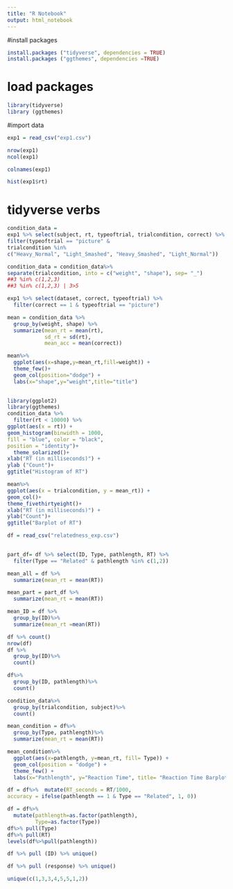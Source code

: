 ```yaml
---
title: "R Notebook"
output: html_notebook
---
```

#install packages
```r
install.packages ("tidyverse", dependencies = TRUE)
install.packages ("ggthemes", dependencies =TRUE)
```
# load packages
```r
library(tidyverse)
library (ggthemes)
```
#import data
```r
exp1 = read_csv("exp1.csv")

nrow(exp1)
ncol(exp1)

colnames(exp1)

hist(exp1$rt)
```

# tidyverse verbs
```r
condition_data = 
exp1 %>% select(subject, rt, typeoftrial, trialcondition, correct) %>%
filter(typeoftrial == "picture" &
trialcondition %in% 
c("Heavy_Normal", "Light_Smashed", "Heavy_Smashed", "Light_Normal"))

condition_data = condition_data%>%
separate(trialcondition, into = c("weight", "shape"), sep= "_")
##3 %in% c(1,2,3)
##3 %in% c(1,2,3) | 3>5
```
```r
exp1 %>% select(dataset, correct, typeoftrial) %>%
  filter(correct == 1 & typeoftrial == "picture")
```

```r
mean = condition_data %>%
  group_by(weight, shape) %>%
  summarize(mean_rt = mean(rt),
            sd_rt = sd(rt),
            mean_acc = mean(correct))

mean%>%
  ggplot(aes(x=shape,y=mean_rt,fill=weight)) +
  theme_few()+
  geom_col(position="dodge") +
  labs(x="shape",y="weight",title="title")
  
```

```r
library(ggplot2)
library(ggthemes)
condition_data %>% 
  filter(rt < 10000) %>%
ggplot(aes(x = rt)) +
geom_histogram(binwidth = 1000, 
fill = "blue", color = "black", 
position = "identity")+
  theme_solarized()+
xlab("RT (in milliseconds)") + 
ylab ("Count")+
ggtitle("Histogram of RT")
```

```r
mean%>% 
ggplot(aes(x = trialcondition, y = mean_rt)) +
geom_col()+
theme_fivethirtyeight()+
xlab("RT (in milliseconds)") + 
ylab("Count")+
ggtitle("Barplot of RT")
```

```r
df = read_csv("relatedness_exp.csv")

 
part_df= df %>% select(ID, Type, pathlength, RT) %>%
  filter(Type == "Related" & pathlength %in% c(1,2))

mean_all = df %>%
  summarize(mean_rt = mean(RT))

mean_part = part_df %>%
  summarize(mean_rt = mean(RT))

mean_ID = df %>%
  group_by(ID)%>%
  summarize(mean_rt =mean(RT))

df %>% count()
nrow(df)
df %>%
  group_by(ID)%>%
  count()

df%>%
  group_by(ID, pathlength)%>%
  count()
```
```r
condition_data%>%
  group_by(trialcondition, subject)%>%
  count()
```
```r
mean_condition = df%>%
  group_by(Type, pathlength)%>%
  summarize(mean_rt = mean(RT))

mean_condition%>%
  ggplot(aes(x=pathlength, y=mean_rt, fill= Type)) +
  geom_col(position = "dodge") +
  theme_few() +
  labs(x="Pathlength", y="Reaction Time", title= "Reaction Time Barplot") 
```
```r
df = df%>%  mutate(RT_seconds = RT/1000,
accuracy = ifelse(pathlength == 1 & Type == "Related", 1, 0))

df = df%>%
  mutate(pathlength=as.factor(pathlength),
         Type=as.factor(Type))
df%>% pull(Type)
df%>% pull(RT)
levels(df%>%pull(pathlength))

df %>% pull (ID) %>% unique()

df %>% pull (response) %>% unique()

unique(c(1,3,3,4,5,5,1,2))
```


